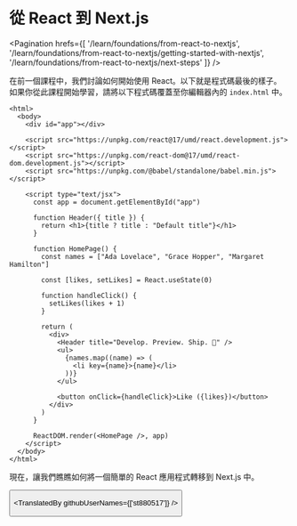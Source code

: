 
# 從 React 到 Next.js

<Pagination
  hrefs={[
    '/learn/foundations/from-react-to-nextjs',
    '/learn/foundations/from-react-to-nextjs/getting-started-with-nextjs',
    '/learn/foundations/from-react-to-nextjs/next-steps'
  ]}
/>

在前一個課程中，我們討論如何開始使用 React。以下就是程式碼最後的樣子。
如果你從此課程開始學習，請將以下程式碼覆蓋至你編輯器內的 `index.html` 中。

```
<html>
  <body>
    <div id="app"></div>

    <script src="https://unpkg.com/react@17/umd/react.development.js"></script>
    <script src="https://unpkg.com/react-dom@17/umd/react-dom.development.js"></script>
    <script src="https://unpkg.com/@babel/standalone/babel.min.js"></script>

    <script type="text/jsx">
      const app = document.getElementById("app")

      function Header({ title }) {
        return <h1>{title ? title : "Default title"}</h1>
      }

      function HomePage() {
        const names = ["Ada Lovelace", "Grace Hopper", "Margaret Hamilton"]

        const [likes, setLikes] = React.useState(0)

        function handleClick() {
          setLikes(likes + 1)
        }

        return (
          <div>
            <Header title="Develop. Preview. Ship. 🚀" />
            <ul>
              {names.map((name) => (
                <li key={name}>{name}</li>
              ))}
            </ul>

            <button onClick={handleClick}>Like ({likes})</button>
          </div>
        )
      }

      ReactDOM.render(<HomePage />, app)
    </script>
  </body>
</html>
```

現在，讓我們瞧瞧如何將一個簡單的 React 應用程式轉移到 Next.js 中。

<Button
  content='前往課程 →'
  url='/learn/foundations/from-react-to-nextjs/getting-started-with-nextjs'
  basicStyle='text-white bg-[#0070f3]'
  hoverStyle='hover:opacity-90'
/>

<TranslatedBy githubUserNames={['st880517']} />
